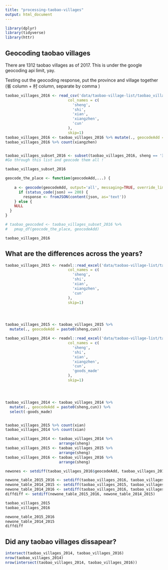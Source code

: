 ```yaml
---
title: "processing-taobao-villages"
output: html_document
---
```


```r
library(dplyr)
library(tidyverse)
library(httr)
```


## Geocoding taobao villages

There are 1312 taobao villages as of 2017. This is under the google geocoding api limit, yay.

Testing out the geocoding response, put the province and village together
(省 column + 村 column, separate by comma )


```r
taobao_villages_2016 <- read_csv('data/taobao-village-list/taobao_village_list_2016.csv',
                            col_names = c(
                              'sheng',
                              'shi',
                              'xian',
                              'xiangzhen',
                              'cun'
                            ),
                            skip=1)
taobao_villages_2016 <- taobao_villages_2016 %>% mutate(., geocodeAdd = paste0(sheng,cun))
taobao_villages_2016 %>% count(xiangzhen)


taobao_villages_subset_2016 <- subset(taobao_villages_2016, sheng == '河北省' )
#Go through this list and geocode them all !

taobao_villages_subset_2016

geocode_the_place <- function(geocodeAdd,...) {
    
    a <- geocode(geocodeAdd, output='all', messaging=TRUE, override_limit=TRUE)
      if (status_code(json) == 200) {
        response <- fromJSON(content(json, as='text'))
    } else {
    NULL
  }
}

# taobao_geocoded <- taobao_villages_subset_2016 %>%
#   pmap_df(geocode_the_place, geocodeAdd)


```


```r
taobao_villages_2016
```

## What are the differences across the years?
```r
taobao_villages_2015 <- readxl::read_excel('data/taobao-village-list/taobao-village-list-2015.xlsx',
                            col_names = c(
                              'sheng',
                              'shi',
                              'xian',
                              'xiangzhen',
                              'cun'
                            ),
                            skip=1)




taobao_villages_2015 <- taobao_villages_2015 %>% 
  mutate(., geocodeAdd = paste0(sheng,cun))

taobao_villages_2014 <- readxl::read_excel('data/taobao-village-list/taobao-village-list-2014.xlsx',
                            col_names = c(
                              'sheng',
                              'shi',
                              'xian',
                              'xiangzhen',
                              'cun',
                              'goods_made'
                            ),
                            skip=1)




taobao_villages_2014 <- taobao_villages_2014 %>% 
  mutate(., geocodeAdd = paste0(sheng,cun)) %>%
  select(-goods_made)


taobao_villages_2015 %>% count(xian)
taobao_villages_2014 %>% count(xian)

taobao_villages_2014 <- taobao_villages_2014 %>%
                        arrange(sheng)
taobao_villages_2015 <- taobao_villages_2015 %>%
                        arrange(sheng)
taobao_villages_2016 <- taobao_villages_2016 %>%
                        arrange(sheng)

newones <- setdiff(taobao_villages_2016$geocodeAdd, taobao_villages_2015$geocodeAdd)

newone_table_2015_2016 <- setdiff(taobao_villages_2016, taobao_villages_2015)
newone_table_2014_2015 <- setdiff(taobao_villages_2015, taobao_villages_2014)
newone_table_2014_2016 <- setdiff(taobao_villages_2016, taobao_villages_2014)
diffdiff <- setdiff(newone_table_2015_2016, newone_table_2014_2015)

taobao_villages_2015
taobao_villages_2016

```


```r
newone_table_2015_2016
newone_table_2014_2015
diffdiff
```

## Did any taobao villages dissapear?
```r
intersect(taobao_villages_2014, taobao_villages_2016)
nrow(taobao_villages_2014)
nrow(intersect(taobao_villages_2014, taobao_villages_2016))

```